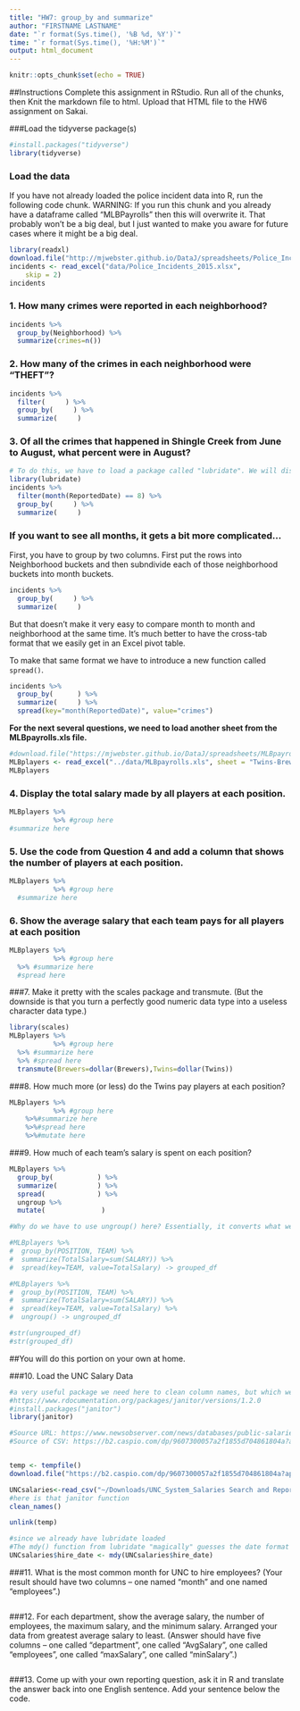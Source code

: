 ```yaml
---
title: "HW7: group_by and summarize"
author: "FIRSTNAME LASTNAME"
date: "`r format(Sys.time(), '%B %d, %Y')`"
time: "`r format(Sys.time(), '%H:%M')`"
output: html_document
---
```

```r
knitr::opts_chunk$set(echo = TRUE)
```


##Instructions
Complete this assignment in RStudio. Run all of the chunks, then Knit the markdown file to html. Upload that HTML file to the HW6 assignment on Sakai.

###Load the tidyverse package(s)
```r
#install.packages("tidyverse")
library(tidyverse)
```


### Load the data
If you have not already loaded the police incident data into R, run the following code chunk. WARNING: If you run this chunk and you already have a dataframe called "MLBPayrolls" then this will overwrite it. That probably won't be a big deal, but I just wanted to make you aware for future cases where it might be a big deal.

```r
library(readxl)
download.file("http://mjwebster.github.io/DataJ/spreadsheets/Police_Incidents_2015.xlsx", "../data/Police_Incidents_2015.xlsx")
incidents <- read_excel("data/Police_Incidents_2015.xlsx", 
    skip = 2)
incidents
```


### 1. How many crimes were reported in each neighborhood?
```r
incidents %>%
  group_by(Neighborhood) %>%
  summarize(crimes=n())
```


### 2. How many of the crimes in each neighborhood were "THEFT"?
```r
incidents %>%
  filter(     ) %>%
  group_by(     ) %>%
  summarize(     )
```


### 3. Of all the crimes that happened in Shingle Creek from June to August, what percent were in August?
```r
# To do this, we have to load a package called "lubridate". We will discuss this much more later.
library(lubridate)
incidents %>%
  filter(month(ReportedDate) == 8) %>%
  group_by(     ) %>%
  summarize(     )
```

### If you want to see all months, it gets a bit more complicated...
First, you have to group by two columns. First put the rows into Neighborhood buckets and then subndivide each of those neighborhood buckets into month buckets.

```r
incidents %>%
  group_by(     ) %>%
  summarize(     )
```

But that doesn't make it very easy to compare month to month and neighborhood at the same time. It's much better to have the cross-tab format that we easily get in an Excel pivot table.

To make that same format we have to introduce a new function called `spread()`.

```r
incidents %>%
  group_by(      ) %>%
  summarize(     ) %>%
  spread(key="month(ReportedDate)", value="crimes")
```

**For the next several questions, we need to load another sheet from the MLBpayrolls.xls file.**
```r
#download.file("https://mjwebster.github.io/DataJ/spreadsheets/MLBpayrolls.xls", "MLBPayrolls.xls")
MLBplayers <- read_excel("../data/MLBpayrolls.xls", sheet = "Twins-Brewers")
MLBplayers
```


### 4. Display the total salary made by all players at each position.
```r
MLBplayers %>%
           %>% #group here
#summarize here
```

### 5. Use the code from Question 4 and add a column that shows the number of players at each position.
```r
MLBplayers %>%
           %>% #group here
  #summarize here
```

### 6. Show the average salary that each team pays for all players at each position
```r
MLBplayers %>%
           %>% #group here
  %>% #summarize here
  #spread here
```

###7. Make it pretty with the scales package and transmute. (But the downside is that you turn a perfectly good numeric data type into a useless character data type.)
```r
library(scales)
MLBplayers %>%
           %>% #group here
  %>% #summarize here
  %>% #spread here
  transmute(Brewers=dollar(Brewers),Twins=dollar(Twins))
```

###8. How much more (or less) do the Twins pay players at each position?
```r
MLBplayers %>%
           %>% #group here
    %>%#summarize here
    %>%#spread here
    %>%#mutate here
```


###9. How much of each team's salary is spent on each position?
```r
MLBplayers %>%
  group_by(           ) %>%
  summarize(          ) %>%
  spread(             ) %>%
  ungroup %>%
  mutate(              )

#Why do we have to use ungroup() here? Essentially, it converts what we've got into a "real" dataframe. Run the following two statements and look at the differences. When you str(grouped_df) you see additional metadata about how the variables are grouped. In the str(ungrouped_df) that metadata isn't there. The dataframe is WYSIWYG.

#MLBplayers %>%
#  group_by(POSITION, TEAM) %>%
#  summarize(TotalSalary=sum(SALARY)) %>%
#  spread(key=TEAM, value=TotalSalary) -> grouped_df

#MLBplayers %>%
#  group_by(POSITION, TEAM) %>%
#  summarize(TotalSalary=sum(SALARY)) %>%
#  spread(key=TEAM, value=TotalSalary) %>%
#  ungroup() -> ungrouped_df

#str(ungrouped_df)
#str(grouped_df)

```

##You will do this portion on your own at home.

###10. Load the UNC Salary Data
```r

#a very useful package we need here to clean column names, but which we will use much later.
#https://www.rdocumentation.org/packages/janitor/versions/1.2.0
#install.packages("janitor")
library(janitor)

#Source URL: https://www.newsobserver.com/news/databases/public-salaries/article11863496.html?appSession=1403UK9UD78GOBC8IYH2RA16T4R98H6M0ERC7953FHQ895710Y670SYY3FQ9671YBURD70R8COF824IR86U6Q1X68ZNJDX3VAE3J47S5Z6P71O4Y5OF4ITN748WE5638
#Source of CSV: https://b2.caspio.com/dp/9607300057a2f1855d704861804a?appSession=9ZZKQJVM13K77X3KL31S71NGL5X4X4TKYO8O65G4NM81MQUF4I1W0P550SFV270E7A7H99N03MULSI888P040L45904F7CUQQX745Z629W53OICVG952EB5Z161KI202&RecordID=&PageID=2&PrevPageID=1&cpipage=&download=1&downloadFormat=csv


temp <- tempfile()
download.file("https://b2.caspio.com/dp/9607300057a2f1855d704861804a?appSession=9ZZKQJVM13K77X3KL31S71NGL5X4X4TKYO8O65G4NM81MQUF4I1W0P550SFV270E7A7H99N03MULSI888P040L45904F7CUQQX745Z629W53OICVG952EB5Z161KI202&RecordID=&PageID=2&PrevPageID=1&cpipage=&download=1&downloadFormat=csv",temp)

UNCsalaries<-read_csv("~/Downloads/UNC_System_Salaries Search and Report.csv", col_types = cols(`Total salary` = col_number())) %>%
#here is that janitor function
clean_names()

unlink(temp)

#since we already have lubridate loaded
#The mdy() function from lubridate "magically" guesses the date format from character text
UNCsalaries$hire_date <- mdy(UNCsalaries$hire_date)
```

###11. What is the most common month for UNC to hire employees? (Your result should have two columns -- one named "month" and one named "employees".)
```r


```

###12. For each department, show the average salary, the number of employees, the maximum salary, and the minimum salary. Arranged your data from greatest average salary to least. (Answer should have five columns -- one called "department", one called "AvgSalary", one called "employees", one called "maxSalary", one called "minSalary".)
```r

```


###13. Come up with your own reporting question, ask it in R and translate the answer back into one English sentence. Add your sentence below the code.
```r

```


